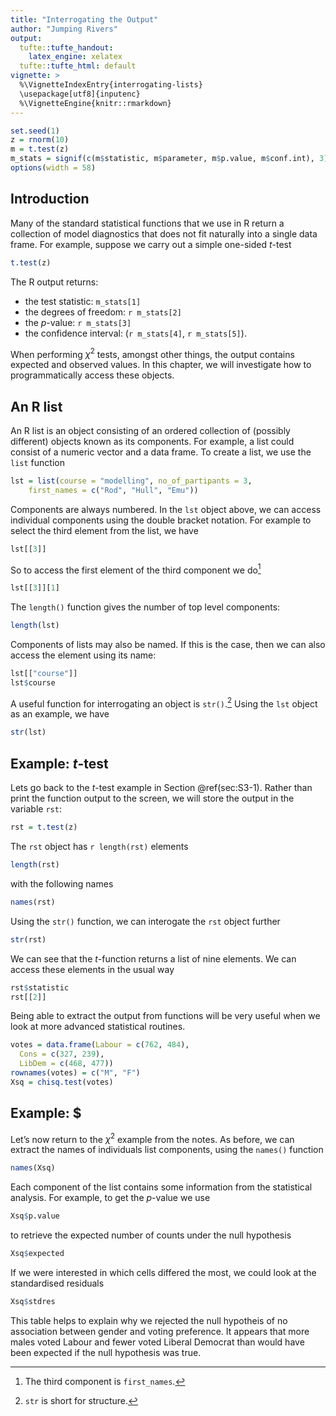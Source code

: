 ```yaml
---
title: "Interrogating the Output"
author: "Jumping Rivers"
output:
  tufte::tufte_handout:
    latex_engine: xelatex
  tufte::tufte_html: default
vignette: >
  %\VignetteIndexEntry{interrogating-lists}
  \usepackage[utf8]{inputenc}
  %\VignetteEngine{knitr::rmarkdown}
---
```


```r
set.seed(1)
z = rnorm(10)
m = t.test(z)
m_stats = signif(c(m$statistic, m$parameter, m$p.value, m$conf.int), 3)
options(width = 58)
``` 
## Introduction

Many of the standard statistical functions that we use in R return a collection
of model diagnostics that does not fit naturally into a single data frame. For
example, suppose we carry out a simple one-sided $t$-test

```r
t.test(z)
``` 

\noindent The R output returns:

- the test statistic: `m_stats[1]`
- the degrees of freedom: `r m_stats[2]`
- the $p$-value: `r m_stats[3]`
- the confidence interval: (`r m_stats[4]`, `r m_stats[5]`). 

When performing $\chi^2$ tests, amongst other things, the output contains
expected and observed values. In this chapter, we will investigate how to
programmatically access these objects.

## An R list

An R list is an object consisting of an ordered collection of (possibly
different) objects known as its components. For example, a list could consist of
a numeric vector and a data frame. To create a list, we use the `list` function

```r
lst = list(course = "modelling", no_of_partipants = 3,
    first_names = c("Rod", "Hull", "Emu"))
``` 

\noindent Components are always numbered. In the `lst` object above, we can access
individual components using the double bracket notation. For example to select
the third element from the list, we have

```r
lst[[3]]
``` 

\noindent So to access the first element of the third component we
do^[The third component is `first_names`.]

```r
lst[[3]][1]
``` 

\noindent The `length()` function gives the number of top level components:

```r
length(lst)
``` 

\noindent Components of lists may also be named. If this is the case, then we
can also access the element using its name:

```r
lst[["course"]]
lst$course
``` 

\noindent A useful function for interrogating an object is
`str()`.^[`str` is short for structure.] Using the `lst` object
as an example, we have

```r
str(lst)
``` 


## Example: $t$-test

Lets go back to the $t$-test example in Section \@ref(sec:S3-1). Rather than print
the function output to the screen, we will store the output in the variable
`rst`:

```r
rst = t.test(z)
``` 

\noindent The `rst` object has `r length(rst)` elements

```r
length(rst)
``` 

\noindent with the following names

```r
names(rst)
``` 

\noindent Using the `str()` function, we can interogate the `rst` object further

```r
str(rst)
``` 

\noindent We can see that the $t$-function returns a list of nine elements. We can access
these elements in the usual way

```r
rst$statistic
rst[[2]]
``` 

\noindent Being able to extract the output from functions will be very useful
when we look at more advanced statistical routines.


```r
votes = data.frame(Labour = c(762, 484),
  Cons = c(327, 239),
  LibDem = c(468, 477))
rownames(votes) = c("M", "F")
Xsq = chisq.test(votes)
``` 


## Example: $

Let's now return to the $\chi^2$ example from the notes. As
before, we can extract the names of individuals list components, using the
`names()` function\sidenote{I would also use the `str()` function, but to
  save space in the notes, I've omitted the output.}

```r
names(Xsq)
``` 

\noindent Each component of the list contains some information from the
statistical analysis. For example, to get the $p$-value we use

```r
Xsq$p.value
``` 

\noindent to retrieve the expected number of counts under the null hypothesis

```r
Xsq$expected
``` 

\noindent If we were interested in which cells differed the most, we could look
at the standardised residuals

```r
Xsq$stdres
``` 

\noindent This table helps to explain why we rejected the null hypotheis of no association
between gender and voting preference. It appears that more males voted Labour
and fewer voted Liberal Democrat than would have been expected if the null hypothesis
was true.